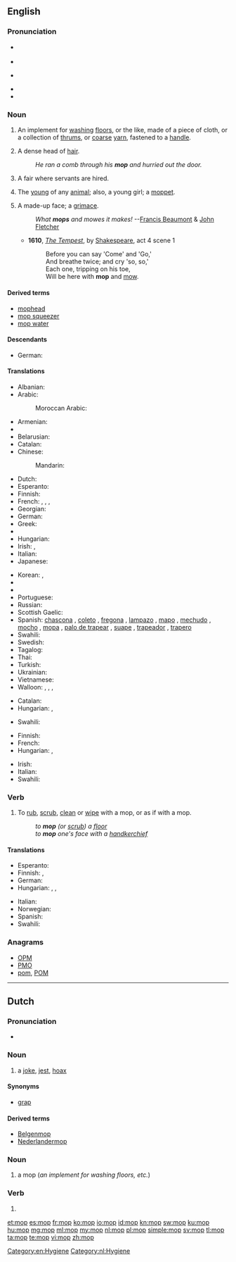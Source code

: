 {{also|Mop}}
==English==

===Pronunciation===
* {{a|RP}} {{IPA|/mɒp/}}
* {{rhymes|ɒp}}
* {{a|GenAm}} {{IPA|/mɑp/}}
* {{rhymes|ɑp}}
* {{audio|en-us-mop.ogg|Audio (US)}}

===Noun===
{{en-noun}}
{{wikipedia}}

# An implement for [[washing]] [[floors]], or the like, made of a  piece of cloth, or a collection of [[thrums]], or [[coarse]] [[yarn]], fastened to a [[handle]].
# {{humorous}} A dense head of [[hair]].
#: ''He ran a comb through his '''mop''' and hurried out the door.''
# {{British|dialect}} A fair where servants are hired.
# {{British|dialect}} The [[young]] of any [[animal]]; also, a young girl; a [[moppet]].
# A made-up face; a [[grimace]].
#: ''What '''mops''' and mowes it makes!'' --[[w:Francis Beaumont|Francis Beaumont]] & [[w:John Fletcher (playwright)|John Fletcher]]
#* '''1610''', ''[[s:The Tempest|The Tempest]]'', by [[w:William Shakespeare|Shakespeare]], act 4 scene 1
#*: Before you can say 'Come' and 'Go,'
#*: And breathe twice; and cry 'so, so,'
#*: Each one, tripping on his toe,
#*: Will be here with '''mop''' and [[mow]].

====Derived terms====
* [[mophead]]
* [[mop squeezer]]
* [[mop water]]

====Descendants====
* German: {{l|de|Mopp}}

====Translations====
{{trans-top|implement for washing floors}}
* Albanian: {{t-|sq|shtupë|f}}
* Arabic: {{t-|ar|ممسحة|f|tr=mímšaḥa|alt=مِمْسَحَة|sc=Arab}}
*: Moroccan Arabic: {{tø|ary|جفّافة|f|tr=jaffâfa}}
* Armenian: {{t-|hy|պոլի փեդ|tr=poli p'ed|sc=Armn}}
* {{trreq|eu}}
* Belarusian: {{t-|be|швабра|f|tr=švábra|sc=Cyrl}}
* Catalan: {{t-|ca|pal de fregar|m}}
* Chinese:
*: Mandarin: {{t+|cmn|拖把|tr=tuōbǎ|sc=Hani}}
* Dutch: {{t+|nl|zwabber}}
* Esperanto: {{t-|eo|ŝvabrilo}}
* Finnish: {{t+|fi|moppi}}
* French: {{t+|fr|serpillière|f}}, {{qualifier|Quebec}} {{t+|fr|vadrouille|f}}, {{qualifier|Quebec}} {{t+|fr|mop|f}}, {{t|fr|torchon}} {{qualifier|Belgium}}
* Georgian: {{t-|ka|შვაბრა|tr=švabra|sc=Geor}}
* German: {{t-|de|Mopp|m}}
* Greek: {{t+|el|σφουγγαρίστρα|f|tr=sfoungarístra|sc=Grek}}
* {{trreq|he}}
* Hungarian: {{t+|hu|felmosórongy}}
* Irish: {{t|ga|mapa|m}}, {{t|ga|strailleán|m}}
* Italian: {{t-|it|lavapavimenti|m}}
* Japanese: {{t-|ja|モップ|tr=móppu|sc=Jpan}}
{{trans-mid}}
* Korean: {{t+|ko|대걸레|tr=daegeolle|sc=Kore}}, {{t-|ko|자루 걸레|tr=jaru geolre|sc=Kore}}
* {{trreq|ang}}
* {{trreq|Persian}}
* Portuguese: {{t+|pt|esfregão|m}}
* Russian: {{t+|ru|швабра|f|tr=švábra}}
* Scottish Gaelic: {{t-|gd|sguab|f}}
* Spanish: [[chascona]] {{f}} {{qualifier|Chile}}, [[coleto]] {{m}} {{qualifier|Venezuela - especially colloquial usage ; strictly speaking, "coleto" means "floorcloth"}}, [[fregona]] {{f}} {{qualifier|Spain}}, [[lampazo]] {{m}} {{qualifier|Argentina|Nicaragua|Northwestern Venezuela}}, [[mapo]] {{m}} {{qualifier|Puerto Rico}}, [[mechudo]] {{m}} {{qualifier|Mexico}}, [[mocho]] {{m}} {{qualifier|Eastern Spain}}, [[mopa]] {{f}} {{qualifier|Venezuela - especially commercial usage}}, [[palo de trapear]] {{m}} {{qualifier|Cuba}}, [[suape]] {{m}} {{qualifier|Dominican Republic}}, [[trapeador]] {{m}} {{qualifier|Central America|Cuba|Ecuador|Mexico|Peru}}, [[trapero]] {{m}} {{qualifier|Colombia}}
* Swahili: {{t+|sw|deki}}
* Swedish: {{t-|sv|mopp|c}}
* Tagalog: {{t-|tl|lampaso}}
* Thai: {{t-|th|ไม้ถูบ้าน|tr=máai tŏo bâan|sc=Thai}}
* Turkish: {{t+|tr|paspas}}
* Ukrainian: {{t-|uk|швабра|f|tr=švábra|sc=Cyrl}}
* Vietnamese: {{t-|vi|cán lau nhà}}
* Walloon: {{t|wa|loke a rlocter|f}}, {{t|wa|drap d' måjhon|m}}, {{t|wa|wite|f}}, {{t|wa|såpire|f}}
{{trans-bottom}}

{{trans-top|a grimace}}
* Catalan: {{t-|ca|ganyota|f}}
* Hungarian: {{t+|hu|grimasz}}, {{t+|hu|fintor}}
{{trans-mid}}
* Swahili: {{t+|sw|deki}}
{{trans-bottom}}

{{trans-top|head of hair}}
* Finnish: {{t-|fi|hiuskuontalo}}
* French: {{t+|fr|tignasse|f}}
* Hungarian: {{t+|hu|hajtincs}}, {{t+|hu|hajcsomó}}
{{trans-mid}}
* Irish: {{t|ga|straille|m}}
* Italian: {{t+|it|zazzera|f}}
* Swahili: {{t+|sw|deki}}
{{trans-bottom}}

===Verb===
{{en-verb|mop|p|ing}}

# {{transitive}} To [[rub]], [[scrub]], [[clean]] or [[wipe]] with a mop, or as if with a mop.
#: ''to '''mop''' (or [[scrub]]) a [[floor]]''
#: ''to '''mop''' one's face with a [[handkerchief]]''

====Translations====
{{trans-top|to rub, scrub, clean or wipe with a mop, or as if with a mop}}
* Esperanto: {{t+|eo|ŝvabri}}
* Finnish: {{t+|fi|mopata}}, {{t-|fi|luutata}}
* German: {{t-|de|moppen}}
* Hungarian: {{t-|hu|felmos}}, {{t-|hu|feltöröl}}, {{t-|hu|felsúrol}}
{{trans-mid}}
* Italian: {{t+|it|lavare}}
* Norwegian: {{t-|no|mopp}}
* Spanish: {{t+|es|fregar}}
* Swahili: {{t+|sw|deki}}
{{trans-bottom}}

===Anagrams===
* [[OPM#English|OPM]]
* [[PMO#English|PMO]]
* [[pom#English|pom]], [[POM#English|POM]]

[[Category:en:Hygiene]]

----

==Dutch==

===Pronunciation===
* {{rhymes|ɔp|lang=nl}}

===Noun===
{{nl-noun|m|moppen|mopje}}

# a [[joke]], [[jest]], [[hoax]]

====Synonyms====
* [[grap]]

====Derived terms====
* [[Belgenmop]]
* [[Nederlandermop]]

===Noun===
{{nl-noun|g|mops|mopje}}

# a mop (''an implement for washing floors, etc.'')

===Verb===
{{head|nl}}

# {{nl-verb-form|p=1|n=sg|t=pres|m=ind|moppen}}

[[Category:nl:Hygiene]]

[[et:mop]]
[[es:mop]]
[[fr:mop]]
[[ko:mop]]
[[io:mop]]
[[id:mop]]
[[kn:mop]]
[[sw:mop]]
[[ku:mop]]
[[hu:mop]]
[[mg:mop]]
[[ml:mop]]
[[my:mop]]
[[nl:mop]]
[[pl:mop]]
[[simple:mop]]
[[sv:mop]]
[[tl:mop]]
[[ta:mop]]
[[te:mop]]
[[vi:mop]]
[[zh:mop]]